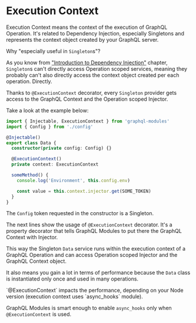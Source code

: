 
# Execution Context

Execution Context means the context of the execution of GraphQL Operation. It's related to Dependency Injection, especially Singletons and represents the context object created by your GraphQL server.

Why "especially useful in `Singleton`s"?

As you know from ["Introduction to Dependency Injection"](../di/introduction) chapter, `Singleton`s can't directly access Operation scoped services, meaning they probably can't also directly access the context object created per each operation. Directly.

Thanks to `@ExecutionContext` decorator, every `Singleton` provider gets access to the GraphQL Context and the Operation scoped Injector.

Take a look at the example below:

```ts
import { Injectable, ExecutionContext } from 'graphql-modules'
import { Config } from './config'

@Injectable()
export class Data {
  constructor(private config: Config) {}

  @ExecutionContext()
  private context: ExecutionContext

  someMethod() {
    console.log('Environment', this.config.env)

    const value = this.context.injector.get(SOME_TOKEN)
  }
}
```

The `Config` token requested in the constructor is a Singleton.

The next lines show the usage of `@ExecutionContext` decorator. It's a property decorator that tells GraphQL Modules to put there the GraphQL Context with Injector.

This way the Singleton `Data` service runs within the execution context of a GraphQL Operation and can access Operation scoped Injector and the GraphQL Context object.

It also means you gain a lot in terms of performance because the `Data` class is instantiated only once and used in many operations.

<Callout>
  `@ExecutionContext` impacts the performance, depending on your Node version
  (execution context uses `async_hooks` module).

  GraphQL Modules is smart enough to enable `async_hooks` only when
  `@ExecutionContext` is used.
</Callout>
